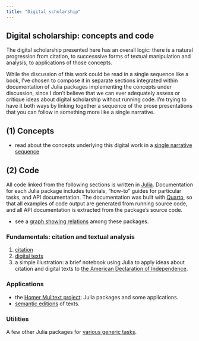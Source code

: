 ```yaml
---
title: "Digital scholarship"
---
```


## Digital scholarship: concepts and code

The digital scholarship presented here has an overall logic: there is a natural progression from citation, to successsive forms of textual manipulation and analysis, to applications of those concepts.

While the discussion of this work could be read in a single sequence like a book, I've chosen to compose it in separate sections integrated within documentation of Julia packages implementing the concepts under discussion, since I don't believe that we can ever adequately assess or critique ideas about digital scholarship without running code.  I'm trying to have it both ways by linking together a sequence of the prose presentations that you can follow in something more like a single narrative.





## (1) Concepts

- read about the  concepts underlying this digital work in a [single narrative sequence](./narrative/)

## (2) Code

All code linked from the following sections is  written in  [Julia](../julia/).   Documentation for each Julia package includes tutorials, "how-to" guides for particular tasks, and API documentation. The documentation was built with [Quarto](https://quarto.org/), so that all  examples of code output are generated from running source code, and all API documentation is extracted from the package's source code.

- see a [graph showing relations](./pkg_graph/) among these packages.

### Fundamentals: citation and textual analysis



1. [citation](../cite/)
2. [digital texts](../digitexts/)
3. a simple illustration: a brief notebook using Julia to apply ideas about citation and digital texts to [the American Declaration of Independence](../walkthrough/).

### Applications 

- the [Homer Mulitext project](../hmt/): Julia packages and some applications.
- [semantic editions](../semantic-editions/) of texts.  




### Utilities

A few other Julia packages for [various generic tasks](../utils/).
